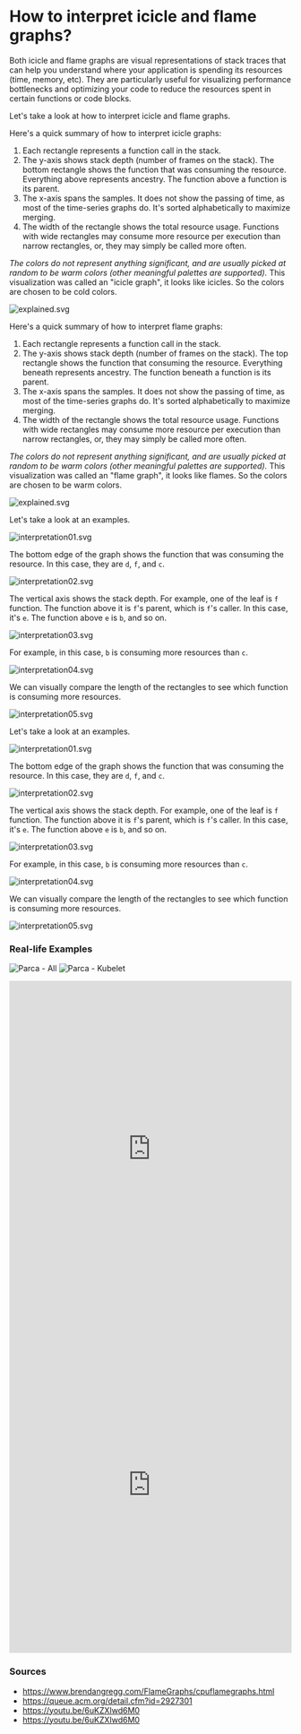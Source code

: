# How to interpret icicle and flame graphs?


Both icicle and flame graphs are visual representations of stack traces that can help you understand where your application is spending its resources (time, memory, etc).
They are particularly useful for visualizing performance bottlenecks and optimizing your code to reduce the resources spent in certain functions or code blocks.

Let's take a look at how to interpret icicle and flame graphs.

<Tabs groupId="graph-type" queryString>
<TabItem value="icicle" label="Icicle" default>

Here's a quick summary of how to interpret icicle graphs:

1. Each rectangle represents a function call in the stack.
2. The y-axis shows stack depth (number of frames on the stack). The bottom rectangle shows the function that was consuming the resource. Everything above represents ancestry. The function above a function is its parent.
3. The x-axis spans the samples. It does not show the passing of time, as most of the time-series graphs do. It's sorted alphabetically to maximize merging.
4. The width of the rectangle shows the total resource usage. Functions with wide rectangles may consume more resource per execution than narrow rectangles, or, they may simply be called more often.

_The colors do not represent anything significant, and are usually picked at random to be warm colors (other meaningful palettes are supported)._
This visualization was called an "icicle graph", it looks like icicles. So the colors are chosen to be cold colors.

![explained.svg](../static/img/iciclegraphs/icicle-graph-explained.svg)

</TabItem>
<TabItem value="flame" label="Flame">

Here's a quick summary of how to interpret flame graphs:

1. Each rectangle represents a function call in the stack.
2. The y-axis shows stack depth (number of frames on the stack). The top rectangle shows the function that consuming the resource. Everything beneath represents ancestry. The function beneath a function is its parent.
3. The x-axis spans the samples. It does not show the passing of time, as most of the time-series graphs do. It's sorted alphabetically to maximize merging.
4. The width of the rectangle shows the total resource usage. Functions with wide rectangles may consume more resource per execution than narrow rectangles, or, they may simply be called more often.

_The colors do not represent anything significant, and are usually picked at random to be warm colors (other meaningful palettes are supported)._
This visualization was called an "flame graph", it looks like flames. So the colors are chosen to be warm colors.

![explained.svg](../static/img/iciclegraphs/flame-graph-explained.svg)

</TabItem>
</Tabs>


<Tabs groupId="graph-type" queryString>
<TabItem value="icicle" label="Icicle" default>

Let's take a look at an examples.

![interpretation01.svg](../static/img/iciclegraphs/interpretation01-ig.svg)

The bottom edge of the graph shows the function that was consuming the resource. In this case, they are `d`, `f`, and `c`.

![interpretation02.svg](../static/img/iciclegraphs/interpretation02-ig.svg)

The vertical axis shows the stack depth. For example, one of the leaf is `f` function. The function above it is `f`'s parent, which is `f`'s caller. In this case, it's `e`. The function above `e` is `b`, and so on.

![interpretation03.svg](../static/img/iciclegraphs/interpretation03-ig.svg)

For example, in this case, `b` is consuming more resources than `c`.

![interpretation04.svg](../static/img/iciclegraphs/interpretation04-ig.svg)

We can visually compare the length of the rectangles to see which function is consuming more resources.

![interpretation05.svg](../static/img/iciclegraphs/interpretation05-ig.svg)

</TabItem>
<TabItem value="flame" label="Flame">

Let's take a look at an examples.

![interpretation01.svg](../static/img/iciclegraphs/interpretation01-fg.svg)

The bottom edge of the graph shows the function that was consuming the resource. In this case, they are `d`, `f`, and `c`.

![interpretation02.svg](../static/img/iciclegraphs/interpretation02-fg.svg)

The vertical axis shows the stack depth. For example, one of the leaf is `f` function. The function above it is `f`'s parent, which is `f`'s caller. In this case, it's `e`. The function above `e` is `b`, and so on.

![interpretation03.svg](../static/img/iciclegraphs/interpretation03-fg.svg)

For example, in this case, `b` is consuming more resources than `c`.

![interpretation04.svg](../static/img/iciclegraphs/interpretation04-fg.svg)

We can visually compare the length of the rectangles to see which function is consuming more resources.

![interpretation05.svg](../static/img/iciclegraphs/interpretation05-fg.svg)

</TabItem>
</Tabs>


### Real-life Examples

<Tabs groupId="graph-type" queryString>
<TabItem value="icicle" label="Icicle" default>

<BrowserWindow>

![Parca - All](../static/img/iciclegraphs/parca-all.png)
![Parca - Kubelet](../static/img/iciclegraphs/parca-kubelet.png)

</BrowserWindow>

</TabItem>
<TabItem value="flame" label="Flame">

<iframe id="flamegraph" width="100%" height="600" frameborder="0" scrolling="no"
        src="https://www.brendangregg.com/FlameGraphs/cpu-bash-flamegraph.svg">
</iframe>

<iframe id="flamegraph" width="100%" height="600" frameborder="0" scrolling="no"
        src="https://www.brendangregg.com/FlameGraphs/example-perf.svg">
</iframe>

</TabItem>
</Tabs>

### Sources

- https://www.brendangregg.com/FlameGraphs/cpuflamegraphs.html
- https://queue.acm.org/detail.cfm?id=2927301
- https://youtu.be/6uKZXIwd6M0
- https://youtu.be/6uKZXIwd6M0
